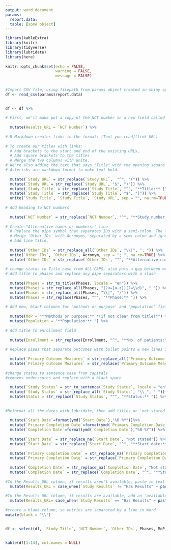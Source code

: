 ```yaml
---
output: word_document
params:
  report.data: 
  table: [some object]
---
```

 
```r
 
library(kableExtra)
library(knitr)
library(tidyverse)
library(lubridate)
library(here)
 
knitr::opts_chunk$set(echo = FALSE,
                      warning = FALSE,
                      message = FALSE)
 
```
 
```r
 
#Import CSV file, using filepath from params object created in shiny app
df <- read_csv(params$report.data)
 
```
 
```r
 
df <- df %>%
  
# First, we'll make put a copy of the NCT number in a new field called Results_URL. This will be used later to construct links to the study results, where they exist. All other transformations appear in the order they will appear in the final Word doc.
  
  mutate(Results_URL = `NCT Number`) %>%
  
# R Markdown creates links in the format: [Text you read](link URL)
  
# To create our titles with links: 
  # Add brackets to the start and end of the existing URLs,
  # Add square brackets to the titles
  # Merge the two columns with unite.
# We're also adding the text that says "Title" with the opening square bracket. 
# Asterisks are markdown format to make text bold.
  
  mutate(`Study URL` = str_replace(`Study URL`,  "^", "(")) %>%
  mutate(`Study URL`= str_replace(`Study URL`, "$", ")")) %>%
  mutate(`Study Title` = str_replace(`Study Title`, "^", "**Title:** [")) %>%
  mutate(`Study Title` = str_replace(`Study Title`, "$", "]")) %>%
  unite(`Study Title`, `Study Title`, `Study URL`, sep = "", na.rm=TRUE) %>%
 
# Add heading to NCT numbers
  
  mutate(`NCT Number` = str_replace(`NCT Number`, "^", "**Study number:** ")) %>%
 
# Create "Alternative names or numbers:" line
  # Replace the pipe symbol that separates IDs with a semi-colon. The leading back-slashes are necessary to specify we want to replace the symbol rather than every gap between characters. 
  # Merge 'Other IDs' with Acronyms, separated by a semi-colon and ignoring any NA values.
  # Add line title.
  
  mutate(`Other IDs` = str_replace_all(`Other IDs`, "\\|", "; ")) %>%
  unite(`Other IDs`, `Other IDs`, Acronym, sep = "; ", na.rm=TRUE) %>%
  mutate(`Other IDs` = str_replace(`Other IDs`, "^", "**Alternative names or numbers:** ")) %>%
 
# change status to Title case from ALL CAPS, also puts a gap between word phase and the phase number  
# Add title to phases and replace any pipe separators with a slash
 
  mutate(Phases = str_to_title(Phases, locale = "en")) %>%
  mutate(Phases = str_replace_all(Phases, "(?<=[a-z])(?=\\d)", " ")) %>%
  mutate(Phases = str_replace_all(Phases, "\\|", "/")) %>%
  mutate(Phases = str_replace(Phases, "^", "**Phase:** ")) %>%
 
# Add new, blank columns for 'methods or purpose' and 'population' fields
 
  mutate(MoP = "**Methods or purpose:** *(if not clear from title)*") %>%
  mutate(Population = "**Population:** ") %>%
  
# Add title to enrollment field  
  
  mutate(Enrollment = str_replace(Enrollment, "^", "**No. of patients:** ")) %>%
 
# Replace pipes that separate outcomes with bullet points & new lines in between. Next line adds title and bullet point for first idea.
 
  mutate(`Primary Outcome Measures` = str_replace_all(`Primary Outcome Measures`, "\\|", "\n\n •")) %>%
  mutate(`Primary Outcome Measures` = str_replace(`Primary Outcome Measures`, "^", "**Primary outcome(s):** \n\n •")) %>%
  
#change status to sentence case from capitals
#removes underscores and replace with a blank space 
  
  mutate(`Study Status` = str_to_sentence(`Study Status`, locale = "en")) %>% 
  mutate(`Study Status` = str_replace_all(`Study Status`, "\\_", " ")) %>%
  mutate(Status = str_replace(`Study Status`, "^", "**Status:** ")) %>%
  
 
#Reformat all the dates with lubridate, then add titles or 'not stated' where NA
 
  mutate(`Start Date`=format(ymd(`Start Date`),"%B %Y"))%>%
  mutate(`Primary Completion Date`=format(ymd(`Primary Completion Date`),"%B %Y")) %>%
  mutate(`Completion Date`=format(ymd(`Completion Date`),"%B %Y")) %>%
  
  mutate(`Start Date` = str_replace_na(`Start Date`, "Not stated")) %>%
  mutate(`Start Date` = str_replace(`Start Date`, "^", "**Start date:** ")) %>%
  
  mutate(`Primary Completion Date` = str_replace_na(`Primary Completion Date`, "Not stated")) %>%
  mutate(`Primary Completion Date` = str_replace(`Primary Completion Date`, "^", "**Primary completion date:** ")) %>%
 
  mutate(`Completion Date` = str_replace_na(`Completion Date`, "Not stated")) %>%
  mutate(`Completion Date` = str_replace(`Completion Date`, "^", "**Study completion date:** ")) %>%
 
#In the Results_URL column, if results aren't available, paste in text
  mutate(Results_URL = case_when(`Study Results` != "Has Results" ~ paste("**Results**: not available at  clinicaltrials.gov"), TRUE ~ Results_URL))  %>%
 
#In the Results URL column, if results are available, add an 'available' hyperlink (square brackets). Add the beginning of the URL and merge with the NCT number (Results_URL = NCT number as per line 35)   
  mutate(Results_URL= case_when(`Study Results` == "Has Results" ~ paste("**Results**: [Available](https://clinicaltrials.gov/ct2/show/results/", Results_URL, ")", sep = ""), TRUE ~ Results_URL))  %>%
  
#create a blank column, so entries are separated by a line in Word 
mutate(blank = "\\")  

 
df <- select(df, `Study Title`, `NCT Number`, `Other IDs`, Phases, MoP, Population, Enrollment, `Primary Outcome Measures`, Status, `Start Date`, `Primary Completion Date`, `Completion Date`, Results_URL, blank) 
 
 
kable(df[1:14], col.names = NULL) 
```